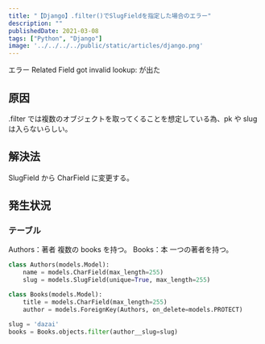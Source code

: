 ---
title: "【Django】.filter()でSlugFieldを指定した場合のエラー"
description: ""
publishedDate: 2021-03-08
tags: ["Python", "Django"]
image: '../../../../public/static/articles/django.png'
---

エラー Related Field got invalid lookup: が出た

## 原因

.filter では複数のオブジェクトを取ってくることを想定している為、pk や slug は入らないらしい。

## 解決法

SlugField から CharField に変更する。

## 発生状況

### テーブル

Authors：著者 複数の books を持つ。 Books：本 一つの著者を持つ。

```python title="models.py"
class Authors(models.Model):
    name = models.CharField(max_length=255)
    slug = models.SlugField(unique=True, max_length=255)

class Books(models.Model):
    title = models.CharField(max_length=255)
    author = models.ForeignKey(Authors, on_delete=models.PROTECT)
```

```python title="views.py"
slug = 'dazai'
books = Books.objects.filter(author__slug=slug)
```
